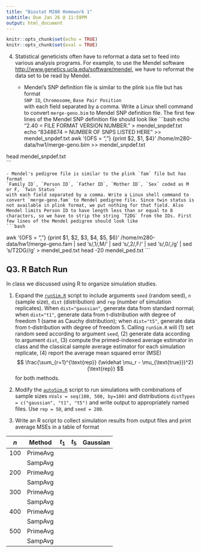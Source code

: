 ```yaml
---
title: "Biostat M280 Homework 1"
subtitle: Due Jan 26 @ 11:59PM
output: html_document
---
```


```r
knitr::opts_chunk$set(echo = TRUE)
knitr::opts_chunk$set(eval = TRUE)
```

<!-- ## Q1. Git/GitHub -->

<!-- **No handwritten homework reports are accepted for this course.** We work with Git and GitHub. Efficient and abundant use of Git, e.g., frequent and well-documented commits, is an important criterion for grading your homework. -->

<!-- 1. Apply for the [Student Developer Pack](https://education.github.com/pack) at GitHub using your UCLA email. -->

<!--   Yes I applied for student pack and my GitHub handle is @bryanlin24 -->

<!-- 2. Create a **private** repository `biostat-m280-2018-winter` and add `Hua-Zhou` and `juhkim111` as your collaborators with write permission. -->

<!--   I created a private repository -->

<!-- 3. Top directories of the repository should be `hw1`, `hw2`, ... Maintain two branches `master` and `develop`. The `develop` branch will be your main playground, the place where you develop solution (code) to homework problems and write up report. The `master` branch will be your presentation area. Submit your homework files (R markdown file `Rmd`, `html` file converted from R markdown, all code and data sets to reproduce results) in `master` branch. -->

<!-- I did this step and will submit homework in master branch. -->

<!-- 4. After each homework due date, teaching assistant and instructor will check out your master branch for grading. Tag each of your homework submissions with tag names `hw1`, `hw2`, ... Tagging time will be used as your submission time. That means if you tag your `hw1` submission after deadline, penalty points will be deducted for late submission. -->

<!-- ## Q2. Linux Shell Commands -->

<!-- The `35.227.165.60:/home/m280-data/hw1` folder contains a typical genetic data set in plink format. If interested, you can read plink documentation at <http://zzz.bwh.harvard.edu/plink/>. But it's definitely not necessary for this homework. -->

<!-- - `merge-geno.bim` contains information of each genetic marker (SNP). Each line is a SNP and has 6 fields: -->
<!-- `Chromosome`, `SNP ID`, `Genetic Distance (morgan)`, `Base Pair Position (bp)`, `Allele 1`, `Allele 2`. -->
<!--     ```{bash} -->
<!--     head /home/m280-data/hw1/merge-geno.bim -->
<!--     ``` -->

<!-- - `merge-geno.fam` contains individual information. Each line is one individual and has 6 fields: -->
<!-- `Family ID`, `Person ID`, `Father ID`, `Mother ID`, `Sex` coded as 1 (male) or 2 (female), `Affection Status` -->
<!-- `Father ID = 0` means that person's father is not in this data set. Similarly `Mother ID` = 0 means that person's mother is not in this data set. -->
<!--     ```{bash} -->
<!--     head -20 /home/m280-data/hw1/merge-geno.fam -->
<!--     ``` -->

<!-- - `merge-geno.bed` contains genotypes of each individual in binary format. We don't need this file for this homework. -->

<!-- Please, do **not** put these data files into Git; they are huge. You even don't need to copy them into your directory. Just read from the data folder `/home/m280-data/hw1` directly. -->

<!-- Use Linux shell commands to answer following questions. -->

<!-- 1. How many persons are in the data set (statisticians call this `n`)? How many SNPs are in the data set (statisticians call this `p`)? -->

<!-- ```{bash} -->
<!-- wc -l /home/m280-data/hw1/merge-geno.fam -->
<!-- ``` -->
<!-- *There are 959 people in this data set* -->

<!-- ```{bash} -->
<!-- wc -l /home/m280-data/hw1/merge-geno.bim -->
<!-- ``` -->
<!-- *There are 8,348,674 SNPs in this data set* -->





<!-- 2. Which chromosomes does this data set contain? -->

<!-- ```{bash} -->
<!-- awk '!a[$1]++' /home/m280-data/hw1/merge-geno.bim | awk '{print $1}' -->
<!-- ``` -->
<!-- *This data set contains 11 choromosomes (1,3,5,7,9,11,13,15,17,19,21)* -->


<!-- 2. How many SNPs are in each chromosome? -->


<!-- Chromosome 1 -->
<!-- ```{bash} -->
<!-- awk '{if ($1 == 1) print}' /home/m280-data/hw1/merge-geno.bim | wc -l -->
<!-- ```` -->
<!-- *Chromosome 1 has 1,309,299 SNPs* -->

<!-- Chromosome 3 -->
<!-- ```{bash} -->
<!-- awk '{if ($1 == 3) print}' /home/m280-data/hw1/merge-geno.bim | wc -l -->
<!-- ``` -->
<!-- *Chromosome 3 has 1,215,399 SNPs* -->

<!-- Chromosome 5 -->
<!-- ```{bash} -->
<!-- awk '{if ($1 == 5) print}' /home/m280-data/hw1/merge-geno.bim | wc -l -->
<!-- ``` -->
<!-- *Chromosome 5 has 1,090,185 SNPs* -->

<!-- Chromosome 7 -->

<!-- ```{bash} -->
<!-- awk '{if ($1 == 7) print}' /home/m280-data/hw1/merge-geno.bim | wc -l -->
<!-- ``` -->
<!-- *Chromosome 7 has 980,944 SNPs* -->

<!-- Chromosome 9 -->
<!-- ```{bash} -->
<!-- awk '{if ($1 == 9) print}' /home/m280-data/hw1/merge-geno.bim | wc -l -->
<!-- ``` -->
<!-- *Chromosome 9 has 732,013 SNPs* -->

<!-- Chromosome 11 -->
<!-- ```{bash} -->
<!-- awk '{if ($1 == 11) print}' /home/m280-data/hw1/merge-geno.bim | wc -l -->
<!-- ``` -->
<!-- *Chromosome 11 has 815,860 SNPs* -->

<!-- Chromosome 13 -->
<!-- ```{bash} -->
<!-- awk '{if ($1 == 13) print}' /home/m280-data/hw1/merge-geno.bim | wc -l -->
<!-- ``` -->
<!-- *Chromosome 13 has 602,809 SNPs* -->

<!-- Chromosome 15 -->
<!-- ```{bash} -->
<!-- awk '{if ($1 == 15) print}' /home/m280-data/hw1/merge-geno.bim | wc -l -->
<!-- ``` -->
<!-- *Chromosome 15 has 491,208 SNPs* -->

<!-- Chromosome 17 -->

<!-- ```{bash} -->
<!-- awk '{if ($1 == 17) print}' /home/m280-data/hw1/merge-geno.bim | wc -l -->
<!-- ``` -->
<!-- *Chromosome 17 has 477,990 SNPs* -->

<!-- Chromosome 19 -->
<!-- ```{bash} -->
<!-- awk '{if ($1 == 19) print}' /home/m280-data/hw1/merge-geno.bim | wc -l -->
<!-- ``` -->
<!-- *Chromosome 19 has 393,615 SNPs* -->

<!-- Chromosome 21 -->

<!-- ```{bash} -->
<!-- awk '{if ($1 == 21) print}' /home/m280-data/hw1/merge-geno.bim | wc -l -->
<!-- ``` -->
<!-- *Chromosome 21 has 239,352 SNPs* -->


<!-- 3. MAP4 (microtubule-associated protein 4) is a gene on chromosome 3 spanning positions 47,892,180 bp -- 48,130,769 bp. How many SNPs are located within MAP4 gene? -->
<!-- ```{bash} -->
<!-- awk '{if ($1 == 3 && $4 >= 47892180 && $4 <= 48130769) print}' /home/m280-data/hw1/merge-geno.bim | wc -l -->
<!-- ``` -->
<!-- *There are 894 SNPs located within the MAP4 gene* -->


4. Statistical geneticists often have to reformat a data set to feed into various analysis programs. For example, to use the Mendel software <http://www.genetics.ucla.edu/software/mendel>, we have to reformat the data set to be read by Mendel.

      - Mendel's SNP definition file is similar to the plink `bim` file but has format  
      `SNP ID`, `Chromosome`, `Base Pair Position`  
      with each field separated by a comma. Write a Linux shell command to convert `merge-geno.bim` to Mendel SNP definition file. The first few lines of the Mendel SNP definition file should look like
    ```bash
echo "2.40 = FILE FORMAT VERSION NUMBER." > mendel_snpdef.txt
echo "8348674 = NUMBER OF SNPS LISTED HERE" >> mendel_snpdef.txt
awk '{OFS = ","} {print $2, $1, $4}' /home/m280-data/hw1/merge-geno.bim >> mendel_snpdef.txt

head mendel_snpdef.txt  
```
    
    - Mendel's pedigree file is similar to the plink `fam` file but has format  
    `Family ID`, `Person ID`, `Father ID`, `Mother ID`, `Sex` coded as M or F, `Twin Status`  
    with each field separated by a comma. Write a Linux shell command to convert `merge-geno.fam` to Mendel pedigree file. Since twin status is not available in plink format, we put nothing for that field. Also Mendel limits Person ID to have length less than or equal to 8 characters, so we have to strip the string `T2DG` from the IDs. First few lines of the Mendel pedigree should look like
    ```bash
awk '{OFS = ","} {print $1, $2, $3, $4, $5, $6}'  /home/m280-data/hw1/merge-geno.fam | 
sed 's/,1/,M/' | sed 's/,2/,F/' | sed 's/,0/,/g' | 
sed 's/T2DG//g'  > mendel_ped.txt
    head -20 mendel_ped.txt
    ```


## Q3. R Batch Run

In class we discussed using R to organize simulation studies. 

1. Expand the [`runSim.R`](http://hua-zhou.github.io/teaching/biostatm280-2018winter/slides/02-linux/runSim.R) script to include arguments `seed` (random seed), `n` (sample size), `dist` (distribution) and `rep` (number of simulation replicates). When `dist="gaussian"`, generate data from standard normal; when `dist="t1"`, generate data from t-distribution with degree of freedom 1 (same as Cauchy distribution); when `dist="t5"`, generate data from t-distribution with degree of freedom 5. Calling `runSim.R` will (1) set random seed according to argument `seed`, (2) generate data according to argument `dist`, (3) compute the primed-indexed average estimator in class and the classical sample average estimator for each simulation replicate, (4) report the average mean squared error (MSE)
$$
  \frac{\sum_{r=1}^{\text{rep}} (\widehat \mu_r - \mu_{\text{true}})^2}{\text{rep}}
$$
for both methods.

2. Modify the [`autoSim.R`](http://hua-zhou.github.io/teaching/biostatm280-2018winter/slides/02-linux/autoSim.R) script to run simulations with combinations of sample sizes `nVals = seq(100, 500, by=100)` and distributions `distTypes = c("gaussian", "t1", "t5")` and write output to appropriately named files. Use `rep = 50`, and `seed = 280`. 

3. Write an R script to collect simulation results from output files and print average MSEs in a table of format

| $n$ | Method   | $t_1$ | $t_5$ | Gaussian |
|-----|----------|-------|-------|----------|
| 100 | PrimeAvg |       |       |          |
|     | SampAvg  |       |       |          |
| 200 | PrimeAvg |       |       |          |
|     | SampAvg  |       |       |          |
| 300 | PrimeAvg |       |       |          |
|     | SampAvg  |       |       |          |
| 400 | PrimeAvg |       |       |          |
|     | SampAvg  |       |       |          |
| 500 | PrimeAvg |       |       |          |
|     | SampAvg  |       |       |          |

